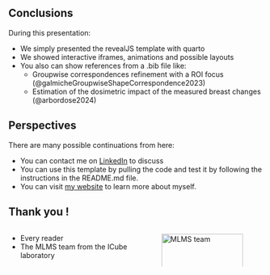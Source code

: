 
## Conclusions

::: {.text-left}
During this presentation:
:::

- We simply presented the revealJS template with quarto
- We showed interactive iframes, animations and possible layouts
- You also can show references from a .bib file like:
  + Groupwise correspondences refinement with a ROI focus (@galmicheGroupwiseShapeCorrespondence2023)
  + Estimation of the dosimetric impact of the measured breast changes (@arbordose2024)



## Perspectives

::: {.text-left}
There are many possible continuations from here:
:::

- You can contact me on [LinkedIn](https://www.linkedin.com/in/pierre-galmiche-70494a136) to discuss
- You can use this template by pulling the code and test it by following the instructions in the README.md file.
- You can visit [my website](https://pierregalmiche.link/) to learn more about myself.


## Thank you !

::: {.columns}
::: {.column width="50%"}
::: {.nonincremental}
- Every reader
- The MLMS team from the ICube laboratory
:::
:::

::: {.column width="50%"}
![*MLMS team*](./images/MLMS_team.jpg){width=100%}
:::
:::


